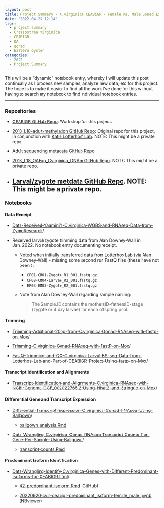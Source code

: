 ```yaml
---
layout: post
title: Project Summary - C.virginica CEABiGR - Female vs. Male Gonad Exposed to OA
date: '2022-04-25 12:14'
tags: 
  - project summary
  - Crassostrea virginica
  - CEABIGR
  - OA
  - gonad
  - Eastern oyster
categories: 
  - 2022
  - Project Summary
---
```

This will be a “dynamic” notebook entry, whereby I will update this post continually as I process new samples, analyze new data, etc for this project. The hope is to make it easier to find all the work I’ve done for this without having to search my notebook to find individual notebook entries.

---

### Repositories

- [CEABiGR GitHub Repo](https://github.com/sr320/ceabigr): Workshop for this project.

- [2018_L18-adult-methylation GitHub Repo](https://github.com/epigeneticstoocean/2018_L18-adult-methylation): Original repo for this project, in conjunction with [Katie Lotterhos' Lab](https://cos.northeastern.edu/people/katie-lotterhos/). NOTE: This might be a private repo.

- [Adult sequencing metadata GitHub Repo](https://github.com/RobertsLab/project-oyster-comparative-omics/tree/master/metadata)

- [2018_L18_OAExp_Cvirginica_DNAm GitHub Repo](https://github.com/epigeneticstoocean/2018_L18_OAExp_Cvirginica_DNAm/blob/main/data/L18_larvae_meta.csv). NOTE: This might be a private repo.

- [Larval/zygote metdata GitHub Repo](https://github.com/epigeneticstoocean/2018_L18_OAExp_Cvirginica_DNAm/blob/main/data/L18_larvae_meta.csv). NOTE: This might be a private repo.
---

### Notebooks

#### Data Receipt

- [Data-Received-Yaamini's-C.virginica-WGBS-and-RNAseq-Data-from-ZymoResearch](https://robertslab.github.io/sams-notebook/posts/2021-05-28-Data-Received---Yaaminis-C.virginica-WGBS-and-RNAseq-Data-from-ZymoResearch/)/

- Received larval/zygote trimming data from Alan Downey-Wall in Jan. 2022. No notebook entry documenting receipt.

  - Noted when initially transferred data from Lotterhos Lab (via Alan Downey-Wall) - missing some second run FastQ files (these have not been ):

    - `CF01-CM01-Zygote_R1_001.fastq.gz`
    - `CF08-CM04-Larvae_R2_001.fastq.gz`
    - `EF03-EM03-Zygote_R2_001.fastq.gz`  

  - Note from Alan Downey-Wall regarding sample naming:

    >  The Sample.ID​ contains the mothersID-fathersID-stage (zygote or 4 day larvae) for each offspring pool.

#### Trimming

- [Trimming-Additional-20bp-from-C.virginica-Gonad-RNAseq-with-fastp-on-Mox](https://robertslab.github.io/sams-notebook/posts/2022-02-24-Trimming---Additional-20bp-from-C.virginica-Gonad-RNAseq-with-fastp-on-Mox/)/

- [Trimming-C.virginica-Gonad-RNAseq-with-FastP-on-Mox](https://robertslab.github.io/sams-notebook/posts/2021-07-14-Trimming---C.virginica-Gonad-RNAseq-with-FastP-on-Mox/)/

- [FastQ-Trimming-and-QC-C.virginica-Larval-BS-seq-Data-from-Lotterhos-Lab-and-Part-of-CEABIGR-Project-Using-fastp-on-Mox](https://robertslab.github.io/sams-notebook/posts/2022-08-29-FastQ-Trimming-and-QC---C.virginica-Larval-BS-seq-Data-from-Lotterhos-Lab-and-Part-of-CEABIGR-Project-Using-fastp-on-Mox/)/

#### Transcript Identification and Alignments
- [Transcript-Identification-and-Alignments-C.virginica-RNAseq-with-NCBI-Genome-GCF_002022765.2-Using-Hisat2-and-Stringtie-on-Mox](https://robertslab.github.io/sams-notebook/posts/2022-02-25-Transcript-Identification-and-Alignments---C.virginica-RNAseq-with-NCBI-Genome-GCF_002022765.2-Using-Hisat2-and-Stringtie-on-Mox/)/

#### Differential Gene and Transcript Expression

- [Differential-Transcript-Expression-C.virginica-Gonad-RNAseq-Using-Ballgown](https://robertslab.github.io/sams-notebook/posts/2021-10-26-Differential-Transcript-Expression---C.virginica-Gonad-RNAseq-Using-Ballgown/)/

  - [ballgown_analysis.Rmd](https://github.com/epigeneticstoocean/2018_L18-adult-methylation/blob/main/code/ballgown_analysis.Rmd)

- [Data-Wrangling-C.virginica-Gonad-RNAseq-Transcript-Counts-Per-Gene-Per-Sample-Using-Ballgown](https://robertslab.github.io/sams-notebook/posts/2022-01-27-Data-Wrangling---C.virginica-Gonad-RNAseq-Transcript-Counts-Per-Gene-Per-Sample-Using-Ballgown/)/

  - [transcript-counts.Rmd](https://github.com/epigeneticstoocean/2018_L18-adult-methylation/blob/main/code/transcript-counts.Rmd)

#### Predominant Isoform Identification

- [Data-Wrangling-Identify-C.virginica-Genes-with-Different-Predominant-Isoforms-for-CEABIGR.html](https://robertslab.github.io/sams-notebook/posts/2022-09-20-Data-Wrangling---Identify-C.virginica-Genes-with-Different-Predominant-Isoforms-for-CEABIGR/)/

  - [42-predominant-isoform.Rmd](https://github.com/sr320/ceabigr/blob/main/code/42-predominant-isoform.Rmd) (GitHub)

  - [20220920-cvir-ceabigr-predominant_isoform-female_male.ipynb](https://nbviewer.org/github/sr320/ceabigr/blob/main/code/20220920-cvir-ceabigr-predominant_isoform-female_male.ipynb) (NBviewer)